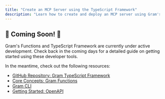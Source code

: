 ```yaml
---
title: "Create an MCP Server using the TypeScript Framework"
description: "Learn how to create and deploy an MCP server using Gram's TypeScript framework."
---
```


## 🚧 Coming Soon! 🚧

Gram's Functions and TypeScript Framework are currently under active
development. Check back in the coming days for a detailed guide on getting
started using these developer tools.

In the meantime, check out the following resources:

- [GitHub Repository: Gram TypeScript Framework](https://github.com/speakeasy-api/gram/tree/main/ts-framework)
- [Core Concepts: Gram Functions](/docs/gram/concepts/tool-sources#gram-functions)
- [Gram CLI](/docs/gram/command-line/installation)
- [Getting Started: OpenAPI](/docs/gram/command-line/openapi)
